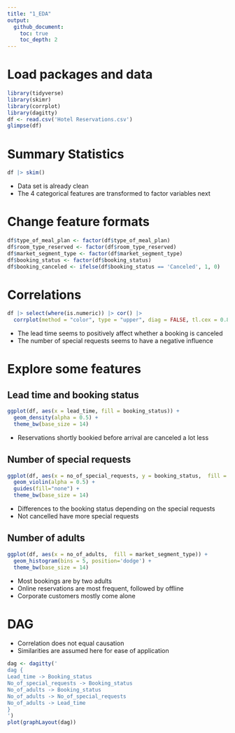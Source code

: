 ```yaml
---
title: "1_EDA"
output:
  github_document:
    toc: true
    toc_depth: 2
---
```


# Load packages and data
```r
library(tidyverse)
library(skimr)
library(corrplot)
library(dagitty)
df <- read.csv('Hotel Reservations.csv')
glimpse(df)
```

# Summary Statistics
```r
df |> skim()
```

- Data set is already clean
- The 4 categorical features are transformed to factor variables next

# Change feature formats
```r
df$type_of_meal_plan <- factor(df$type_of_meal_plan)
df$room_type_reserved <- factor(df$room_type_reserved)
df$market_segment_type <- factor(df$market_segment_type)
df$booking_status <- factor(df$booking_status)
df$booking_canceled <- ifelse(df$booking_status == 'Canceled', 1, 0)
```


# Correlations
```r
df |> select(where(is.numeric)) |> cor() |> 
  corrplot(method = "color", type = "upper", diag = FALSE, tl.cex = 0.8)
```

- The lead time seems to positively affect whether a booking is canceled
- The number of special requests seems to have a negative influence


# Explore some features

## Lead time and booking status
```r
ggplot(df, aes(x = lead_time, fill = booking_status)) +
  geom_density(alpha = 0.5) +
  theme_bw(base_size = 14)
```

- Reservations shortly bookied before arrival are canceled a lot less

## Number of special requests
```r
ggplot(df, aes(x = no_of_special_requests, y = booking_status,  fill = booking_status)) +
  geom_violin(alpha = 0.5) +
  guides(fill="none") +
  theme_bw(base_size = 14)
```

- Differences to the booking status depending on the special requests
- Not cancelled have more special requests

## Number of adults
```r
ggplot(df, aes(x = no_of_adults,  fill = market_segment_type)) + 
  geom_histogram(bins = 5, position='dodge') +
  theme_bw(base_size = 14)
```

- Most bookings are by two adults
- Online reservations are most frequent, followed by offline
- Corporate customers mostly come alone


# DAG
- Correlation does not equal causation
- Similarities are assumed here for ease of application

```r
dag <- dagitty('
dag {
Lead_time -> Booking_status
No_of_special_requests -> Booking_status
No_of_adults -> Booking_status
No_of_adults -> No_of_special_requests
No_of_adults -> Lead_time
}
')
plot(graphLayout(dag))
```

